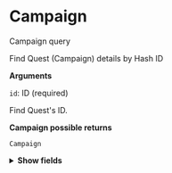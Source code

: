 # Campaign

Campaign query

Find Quest (Campaign) details by Hash ID

**Arguments**

`id`: ID (required)

Find Quest's ID.

**Campaign possible returns**

`Campaign`

<details>
  <summary><strong>Show fields</strong></summary>

  `id`: ID!  
  unique hash ID

  `numberID`: Int!  
  unique number ID

  `name`: String!  
  Quest name

  `type`: GamificationType!  
  Quest type

  `status`: CampaignStatus!  
  Quest current status

  `description`: String!  
  Quest description information

  `startTime`: Int  
  Quest start time, represented by a timestamp

  `endTime`: Int  
  Quest end time, represented by a timestamp

  `claimEndTime`: Int  
  Quest claim end time, represented by a timestamp

  `participants`: CampaignParticipant!

  <details>
    <summary><strong>Show fields</strong></summary>

    `participantsCount`: Int!  
    Number of users participating in the Quest

    `participants`: ParticipantsConnection!

    <details>
      <summary><strong>Show arguments and fields</strong></summary>

      **Arguments**

      `first`: Int = 0  
      The first n elements from the paginated list.

      `after`: String = ""  
      The elements that come after the specified cursor.

      **Fields**

      `totalCount`: Int!  
      Total quantity of the list

      `pageInfo`: PageInfo!  
      An object that's used to retrieve cursor information about the current page.

      `list`: [ParticipationRecord!]!

      <details>
        <summary><strong>Show fields</strong></summary>

        `address`: Address!  
        Some basic information about the user, depending on the scope of data collected by the Quest

        <details>
          <summary><strong>Show fields</strong></summary>

          `id`: String!  
          `address`: String!  
          `evmAddressSecondary`: [EvmAddressSecondaryInfo!]  
          `solanaAddress`: String!  
          `aptosAddress`: String!  
          `seiAddress`: String!  
          `archwayAddress`: String!  
          `injectiveAddress`: String!  
          `flowAddress`: String!  
          `starknetAddress`: String!  
          `suiAddress`: String!  
          `bitcoinAddress`: String!  
          `stacksAddress`: String!  
          `azeroAddress`: String!  
          `bitcoinSignetAddress`: String!  
          `xrplAddress`: String!  
          `algorandAddress`: String!  
          `tonAddress`: String!  
          `username`: String!

          `points`: Int!  
          The number of points currently received by the user

        </details>
      </details>
    </details>
  </details>
</details>